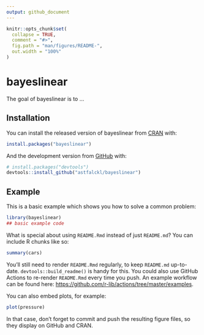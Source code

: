 ```yaml
---
output: github_document
---
```


<!-- README.md is generated from README.Rmd. Please edit that file -->

```r
knitr::opts_chunk$set(
  collapse = TRUE,
  comment = "#>",
  fig.path = "man/figures/README-",
  out.width = "100%"
)
```

# bayeslinear

<!-- badges: start -->
<!-- badges: end -->

The goal of bayeslinear is to ...

## Installation

You can install the released version of bayeslinear from [CRAN](https://CRAN.R-project.org) with:

``` r
install.packages("bayeslinear")
```

And the development version from [GitHub](https://github.com/) with:

``` r
# install.packages("devtools")
devtools::install_github("astfalckl/bayeslinear")
```
## Example

This is a basic example which shows you how to solve a common problem:

```r
library(bayeslinear)
## basic example code
```

What is special about using `README.Rmd` instead of just `README.md`? You can include R chunks like so:

```r
summary(cars)
```

You'll still need to render `README.Rmd` regularly, to keep `README.md` up-to-date. `devtools::build_readme()` is handy for this. You could also use GitHub Actions to re-render `README.Rmd` every time you push. An example workflow can be found here: <https://github.com/r-lib/actions/tree/master/examples>.

You can also embed plots, for example:

```r
plot(pressure)
```

In that case, don't forget to commit and push the resulting figure files, so they display on GitHub and CRAN.
